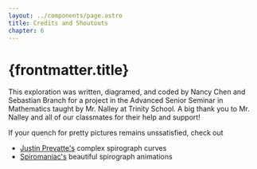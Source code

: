 ```yaml
---
layout: ../components/page.astro
title: Credits and Shoutouts
chapter: 6
---
```


# {frontmatter.title}

This exploration was written, diagramed, and coded by Nancy Chen and Sebastian Branch for a project in the Advanced Senior Seminar in Mathematics taught by Mr. Nalley at Trinity School. A big thank you to Mr. Nalley and all of our classmates for their help and support!

If your quench for pretty pictures remains unssatisfied, check out

-   [Justin Prevatte's](https://www.tiktok.com/@justthejustin) complex spirograph curves
-   [Spiromaniac's](https://spiromaniac.tumblr.com/) beautiful spirograph animations
